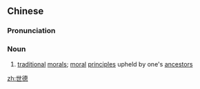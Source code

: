 ==Chinese==
{{zh-forms}}

===Pronunciation===
{{zh-pron
|m=shìdé
|c=sai3 dak1
|cat=n
}}

===Noun===
{{zh-noun}}

# [[traditional]] [[moral]]s; [[moral]] [[principle]]s upheld by one's [[ancestor]]s

[[zh:世德]]